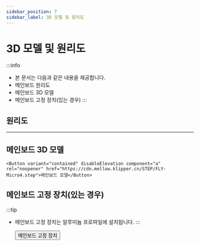 ```yaml
---
sidebar_position: 7
sidebar_label: 3D 모델 및 원리도
---
```


# 3D 모델 및 원리도


:::info
* 본 문서는 다음과 같은 내용을 제공합니다.
* 메인보드 원리도
* 메인보드 3D 모델
* 메인보드 고정 장치(있는 경우)
:::

## 원리도

<PdfView file="https://cdn.mellow.klipper.cn/SCH-PDF/FLY-Micro4.pdf"/>

----

## 메인보드 3D 모델

    <Button variant="contained" disableElevation component="a" rel="noopener" href="https://cdn.mellow.klipper.cn/STEP/FLY-Micro4.step">메인보드 모델</Button>


## 메인보드 고정 장치(있는 경우)

:::tip
* 메인보드 고정 장치는 알루미늄 프로파일에 설치됩니다.
:::

    <Button variant="contained" disableElevation component="a" rel="noopener" href="https://www.printables.com/model/1014871-mellow-fly-micro4-extrusion-mount">메인보드 고정 장치</Button>
